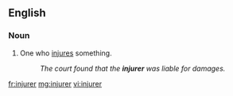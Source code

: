 ==English==

===Noun===
{{en-noun}}

# One who [[injure]]s something.
#: ''The court found that the '''injurer''' was liable for damages.''

[[fr:injurer]]
[[mg:injurer]]
[[vi:injurer]]
